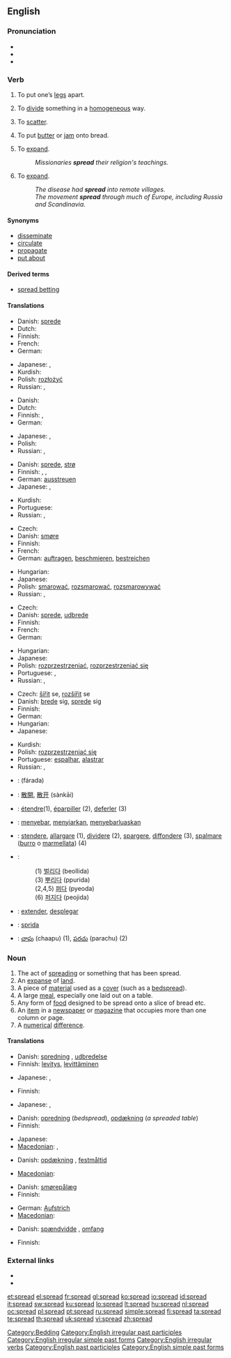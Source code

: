 ==English==
{{wikipedia|dab=spread}}
{{rank|expect|nation|legal|965|spread|enter|consider|provided}}

===Pronunciation===
* {{IPA|/'sprɛd/}}
* {{audio|en-us-spread.ogg|Audio (US)}}
* {{rhymes|ɛd}}

===Verb===
{{en-verb|spreads|spreading|spread}}

# {{transitive}} To put one’s [[leg]]s apart.
# {{transitive}} To [[divide]] something in a [[homogeneous]] way.
# {{transitive}} To [[scatter]].
# {{transitive}} To put [[butter]] or [[jam]] onto bread.
# {{transitive}} To [[expand]].
#: ''Missionaries '''spread''' their religion's teachings.''
# {{intransitive}} To [[expand]].
#: ''The disease had '''spread''' into remote villages.''
#: ''The movement '''spread''' through much of Europe, including Russia and Scandinavia.''
====Synonyms====
* [[disseminate]]
* [[circulate]]
* [[propagate]]
* [[put about]]

====Derived terms====
* [[spread betting]]

====Translations====
{{trans-top|to put one’s legs apart}}
* Danish: [[sprede]]
* Dutch: {{t-|nl|spreiden}}
* Finnish: {{t+|fi|levittää}}
* French: {{t+|fr|écarter}}
* German: {{t+|de|spreizen}}
{{trans-mid}}
* Japanese: {{t|ja|開かせる|tr=hirakaseru|sc=Jpan}}, {{t-|ja|広げる|tr=hirogeru|sc=Jpan}}
* Kurdish: {{ku-Arab|[[قاچ کردنه‌وه‌‌]]}}
* Polish: [[rozłożyć]]
* Russian: {{t|ru|раздвигать|tr=razdvigát’|sc=Cyrl}} {{impf}}, {{t|ru|раздвинуть|tr=razdvínut’|sc=Cyrl}} {{pf}}
{{trans-bottom}}

{{trans-top|to divide something in a homogeneous way}}
* Danish: {{t-|da|fordele}}
* Dutch: {{t+|nl|verspreiden}}
* Finnish: {{t+|fi|levittää}}, {{t+|fi|tasoittaa}}
* German: {{t+|de|verteilen}}
{{trans-mid}}
* Japanese: {{t-|ja|開く|tr=hiraku|sc=Jpan}}, {{t|ja|裂く|tr=saku|sc=Jpan}}
* Polish: {{t+|pl|podzielić}}
* Russian: {{t|ru|распространять|tr=rasprostranját’|sc=Cyrl}}, {{t|ru|распространить|tr=rasprostranít’|sc=Cyrl}}
{{trans-bottom}}

{{trans-top|to scatter}}
* Danish: [[sprede]], [[strø]]
* Finnish: {{t+|fi|levittää}}, {{t-|fi|sirottaa}}, {{t+|fi|hajottaa}}
* German: [[ausstreuen]]
* Japanese: {{t|ja|散らす|tr=chirasu|sc=Jpan}}, {{t|ja|ばら撒く|tr=baramaku|sc=Jpan}}
{{trans-mid}}
* Kurdish: {{ku-Arab|[[بڵاوکردنه‌وه‌]]}}
* Portuguese: {{t+|pt|espalhar}}
* Russian: {{t|ru|раскидывать|tr=paskídyvat’|sc=Cyrl}} {{impf}}, {{t|ru|раскидать|tr=raskidát’|sc=Cyrl}} {{pf}}
{{trans-bottom}}

{{trans-top|to put butter or jam onto bread}}
* Czech: {{t-|cs|namazat}}
* Danish: [[smøre]]
* Finnish: {{t+|fi|levittää}}
* French: {{t+|fr|étaler}}
* German: [[auftragen]], [[beschmieren]], [[bestreichen]]
{{trans-mid}}
* Hungarian: {{t+|hu|ken}}
* Japanese: {{t+|ja|塗る|tr=nuru|sc=Jpan}}
* Polish: [[smarować]], [[rozsmarować]], [[rozsmarowywać]]
* Russian: {{t|ru|намазывать|tr=namázyvat’|sc=Cyrl}} {{impf}}, {{t|ru|намазать|tr=namázat’|sc=Cyrl}} {{pf}}
{{trans-bottom}}

{{trans-top|(transitive) to expand}}
* Czech: {{t-|cs|šířit}}
* Danish: [[sprede]], [[udbrede]]
* Finnish: {{t+|fi|levittää}}
* French: {{t+|fr|répandre}}
* German: {{t+|de|verbreiten}}
{{trans-mid}}
* Hungarian: {{t+|hu|terjeszt}}
* Japanese: {{t-|ja|広げる|tr=hirogeru|sc=Jpan}}
* Polish: [[rozprzestrzeniać]], [[rozprzestrzeniać się]]
* Portuguese: {{t+|pt|espalhar}}, {{t+|pt|alastrar}}
* Russian: {{t|ru|распространять|tr=rasprostranját’|sc=Cyrl}}, {{t|ru|распространить|tr=rasprostranít’|sc=Cyrl}}
{{trans-bottom}}

{{trans-top|(intransitive) to expand}}
* Czech: [[šířit]] se, [[rozšířit]] se
* Danish: [[brede]] sig, [[sprede]] sig
* Finnish: {{t+|fi|levitä}}
* German: {{t+|de|ausbreiten}}
* Hungarian: {{t+|hu|terjed}}
* Japanese: {{t-|ja|広がる|tr=hirogaru|sc=Jpan}}
{{trans-mid}}
* Kurdish: {{ku-Arab|[[بڵاوکردنه‌وه‌]]}}
* Polish: [[rozprzestrzeniać się]]
* Portuguese: {{l|pt|se}} [[espalhar]], {{l|pt|se}} [[alastrar]]
* Russian: {{t|ru|распространяться|tr=rasprostranját’s’a|sc=Cyrl}}, {{t|ru|распространиться|tr=rasprostranít’s’a|sc=Cyrl}}
{{trans-bottom}}

<!-- please remove this section once all the words have been moved to their approriate tables above-->
{{checktrans-top}}
* {{ttbc|Arabic}}: {{Arab|[[فرد]]}} (fárada)
* {{ttbc|Chinese}}: [[散開]], [[散开]] (sànkāi)
* {{ttbc|French}}: [[étendre]](1), [[éparpiller]] (2), [[deferler]] (3)
* {{ttbc|Indonesian}}: [[sebar|menyebar]], [[siar|menyiarkan]], [[sebar luas|menyebarluaskan]]
* {{ttbc|Italian}}: [[stendere]], [[allargare]] (1), [[dividere]] (2), [[spargere]], [[diffondere]] (3), [[spalmare]] ([[burro]] o [[marmellata]]) (4)
{{trans-mid}}
* {{ttbc|Korean}}:
*: (1) [[벌리다]] (beollida)
*: (3) [[뿌리다]] (ppurida)
*: (2,4,5) [[펴다]] (pyeoda)
*: (6) [[퍼지다]] (peojida)
* {{ttbc|Spanish}}: [[extender]], [[desplegar]]
* {{ttbc|Swedish}}: [[sprida]]
* {{ttbc|[[Telugu]]}}: [[చాపు]] (chaapu) (1), [[పరచు]] (parachu) (2)
{{trans-bottom}}

===Noun===
{{en-noun}}

# The act of [[spreading]] or something that has been spread.
# An [[expanse]] of [[land]].
# A piece of [[material]] used as a [[cover]] (such as a [[bedspread]]).
# A large [[meal]], especially one laid out on a table.
# Any form of [[food]] designed to be spread onto a slice of bread etc.
# An [[item]] in a [[newspaper]] or [[magazine]] that occupies more than one column or page.
# A [[numerical]] [[difference]].

====Translations====
{{trans-top|act of spreading}}
* Danish: [[spredning]] {{c}}, [[udbredelse]] {{c}}
* Finnish: [[levitys]], [[levittää|levittäminen]]
{{trans-mid}}
* Japanese: {{t|ja|拡散|tr=kakusan|sc=Jpan}}, {{t|ja|展開|tr=tenkai|sc=Jpan}}
{{trans-bottom}}

{{trans-top|something that has been spread}}
* Finnish: {{t+|fi|levite}}
{{trans-mid}}
* Japanese: {{t|ja|拡散|tr=kakusan|sc=Jpan}}, {{t|ja|展開|tr=tenkai|sc=Jpan}}
{{trans-bottom}}

{{trans-top|expanse of land}}
{{trans-mid}}
{{trans-bottom}}

{{trans-top|piece of material used as a cover (such as a bedspread)}}
* Danish: [[opredning]] {{c}} (''bedspread''), [[opdækning]] {{c}} (''a spreaded table'')
* Finnish: {{t+|fi|peite}}
{{trans-mid}}
* Japanese: {{i-c|requires an object to be spread before this word}} {{t|ja|掛け|tr=kake|sc=Jpan}}
* [[Macedonian]]: {{t|mk|прекривка|f|tr=prékrivka|sc=Cyrl}},  {{t|mk|простирка|f|tr=próstirka|sc=Cyrl}}
{{trans-bottom}}

{{trans-top|large meal, especially one laid out on a table}}
* Danish: [[opdækning]] {{c}}, [[festmåltid]] {{c}}
{{trans-mid}}
* [[Macedonian]]: {{t|mk|трпеза|f|tr=t'rpeza|sc=Cyrl}}
{{trans-bottom}}

{{trans-top|food designed to be spread}}
* Danish: [[smørepålæg]] {{n}}
* Finnish: {{t+|fi|levite}}
{{trans-mid}}
* German: [[Aufstrich]] {{m}}
* [[Macedonian]]: {{t|mk|намаз|m|tr=námaz|sc=Cyrl}}
{{trans-bottom}}

{{trans-top|item in a newspaper or magazine that occupies more than one column or page}}
{{trans-mid}}
{{trans-bottom}}

{{trans-top|numerical difference}}
* Danish: [[spændvidde]] {{c}}, [[omfang]] {{n}}
{{trans-mid}}
* Finnish: {{t-|fi|hajonta}}
{{trans-bottom}}

===External links===
* {{R:Webster 1913}}
* {{R:Century 1911}}

[[Category:Bedding]]
[[Category:English irregular past participles]]
[[Category:English irregular simple past forms]]
[[Category:English irregular verbs]]
[[Category:English past participles]]
[[Category:English simple past forms]]

[[et:spread]]
[[el:spread]]
[[fr:spread]]
[[gl:spread]]
[[ko:spread]]
[[io:spread]]
[[id:spread]]
[[it:spread]]
[[sw:spread]]
[[ku:spread]]
[[lo:spread]]
[[lt:spread]]
[[hu:spread]]
[[nl:spread]]
[[oc:spread]]
[[pl:spread]]
[[pt:spread]]
[[ru:spread]]
[[simple:spread]]
[[fi:spread]]
[[ta:spread]]
[[te:spread]]
[[th:spread]]
[[uk:spread]]
[[vi:spread]]
[[zh:spread]]